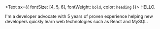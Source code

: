 <Text sx={{ fontSize: [4, 5, 6], fontWeight: `bold`, color: `heading` }}>
  HELLO.
</Text>

I'm a developer advocate with 5 years of proven experience helping new developers quickly learn web technologies such as React and MySQL.